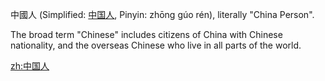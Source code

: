{{rfc}}
中國人 (Simplified: [[中国人]], Pinyin: zhōng gúo rén), literally "China Person". 

The broad term "Chinese" includes citizens of China with Chinese nationality, and the overseas Chinese who live in all parts of the world.

[[zh:中国人]]